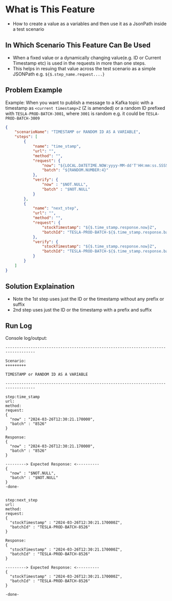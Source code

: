 # What is This Feature
- How to create a value as a variables and then use it as a JsonPath inside a test scenario


## In Which Scenario This Feature Can Be Used
- When a fixed value or a dynamically changing value(e.g. ID or Current Timestamp etc) is used in the requests in more than one steps.
- This helps in resuing that value across the test scenario as a simple JSONPath e.g. `${$.step_name.request....}`


## Problem Example
Example:
When you want to publish a message to a Kafka topic with a timestamp as `<current timestamp>Z` (Z is amended)
or
a random ID prefixed with `TESLA-PROD-BATCH-3001`, where `3001` is random e.g. it could be `TESLA-PROD-BATCH-3009`

```JSON
{
    "scenarioName": "TIMESTAMP or RANDOM ID AS A VARIABLE",
    "steps": [
        {
            "name": "time_stamp",
            "url": "",
            "method": "",
            "request": {
                "now": "${LOCAL.DATETIME.NOW:yyyy-MM-dd'T'HH:mm:ss.SSSSSS}",
                "batch": "${RANDOM.NUMBER:4}"
            },
            "verify": {
                "now" : "$NOT.NULL",
                "batch" : "$NOT.NULL"
            }
        },
        {
            "name": "next_step",
            "url": "",
            "method": "",
            "request": {
                "stockTimestamp": "${$.time_stamp.response.now}Z",
                "batchId": "TESLA-PROD-BATCH-${$.time_stamp.response.batch}"
            },
            "verify": {
                "stockTimestamp": "${$.time_stamp.response.now}Z",
                "batchId": "TESLA-PROD-BATCH-${$.time_stamp.response.batch}"
            }
        }
    ]
}

```

## Solution Explaination
- Note the 1st step uses just the ID or the timestamp without any prefix or suffix
- 2nd step uses just the ID or the timestamp with a prefix and suffix

## Run Log
Console log/output:
```
-----------------------------------------------------------------------------------

Scenario:
+++++++++

TIMESTAMP or RANDOM ID AS A VARIABLE 

-----------------------------------------------------------------------------------

step:time_stamp
url:
method:
request:
{
  "now" : "2024-03-26T12:30:21.170000",
  "batch" : "8526"
} 

Response:
{
  "now" : "2024-03-26T12:30:21.170000",
  "batch" : "8526"
}

---------> Expected Response: <----------
{
  "now" : "$NOT.NULL",
  "batch" : "$NOT.NULL"
} 
-done-


step:next_step
url:
method:
request:
{
  "stockTimestamp" : "2024-03-26T12:30:21.170000Z",
  "batchId" : "TESLA-PROD-BATCH-8526"
} 

Response:
{
  "stockTimestamp" : "2024-03-26T12:30:21.170000Z",
  "batchId" : "TESLA-PROD-BATCH-8526"
}

---------> Expected Response: <----------
{
  "stockTimestamp" : "2024-03-26T12:30:21.170000Z",
  "batchId" : "TESLA-PROD-BATCH-8526"
} 
 
-done-
```

